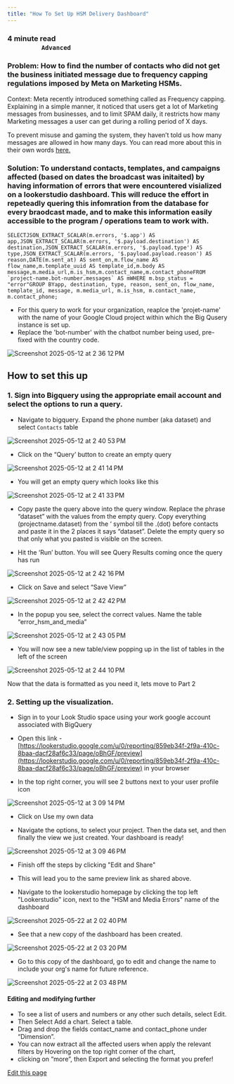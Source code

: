 ```yaml
---
title: "How To Set Up HSM Delivery Dashboard"
---
```


### **4 minute read                                                                                                                         `Advanced`**[​](#4-minute-read-------------------------------------------------------------advanced "Direct link to 4-minute-read-------------------------------------------------------------advanced")

### Problem: How to find the number of contacts who did not get the business initiated message due to frequency capping regulations imposed by Meta on Marketing HSMs.[​](#problem-how-to-find-the-number-of-contacts-who-did-not-get-the-business-initiated-message-due-to-frequency-capping-regulations-imposed-by-meta-on-marketing-hsms "Direct link to Problem: How to find the number of contacts who did not get the business initiated message due to frequency capping regulations imposed by Meta on Marketing HSMs.")

Context: Meta recently introduced something called as Frequency capping. Explaining in a simple manner, it noticed that users get a lot of Marketing messages from businesses, and to limit SPAM daily, it restricts how many Marketing messages a user can get during a rolling period of X days.

To prevent misuse and gaming the system, they haven’t told us how many messages are allowed in how many days. You can read more about this in their own words [here.](https://www.gupshup.io/resources/blog/all-you-need-to-know-about-whatsapp-business-api-frequency-capping)

### Solution: To understand contacts, templates, and campaigns affected (based on dates the broadcast was initaited) by having information of errors that were encountered visialized on a lookerstudio dashboard. This will reduce the effort in repeteadly quering this infomration from the database for every braodcast made, and to make this information easily accessible to the program / operations team to work with.[​](#solution-to-understand-contacts-templates-and-campaigns-affected-based-on-dates-the-broadcast-was-initaited-by-having-information-of-errors-that-were-encountered-visialized-on-a-lookerstudio-dashboard-this-will-reduce-the-effort-in-repeteadly-quering-this-infomration-from-the-database-for-every-braodcast-made-and-to-make-this-information-easily-accessible-to-the-program--operations-team-to-work-with "Direct link to Solution: To understand contacts, templates, and campaigns affected (based on dates the broadcast was initaited) by having information of errors that were encountered visialized on a lookerstudio dashboard. This will reduce the effort in repeteadly quering this infomration from the database for every braodcast made, and to make this information easily accessible to the program / operations team to work with.")

```
SELECTJSON_EXTRACT_SCALAR(m.errors, '$.app') AS app,JSON_EXTRACT_SCALAR(m.errors, '$.payload.destination') AS destination,JSON_EXTRACT_SCALAR(m.errors, '$.payload.type') AS type,JSON_EXTRACT_SCALAR(m.errors, '$.payload.payload.reason') AS reason,DATE(m.sent_at) AS sent_on,m.flow_name AS flow_name,m.template_uuid AS template_id,m.body AS message,m.media_url,m.is_hsm,m.contact_name,m.contact_phoneFROM `project-name.bot-number.messages` AS mWHERE m.bsp_status = "error"GROUP BYapp, destination, type, reason, sent_on, flow_name, template_id, message, m.media_url, m.is_hsm, m.contact_name, m.contact_phone;
```

* For this query to work for your organization, reaplce the 'projet-name' with the name of your Google Cloud project within which the Big Qusery instance is set up.
* Replace the 'bot-number' with the chatbot number being used, pre-fixed with the country code.

![Screenshot 2025-05-12 at 2 36 12 PM](/images/docs/docs/Use%20Cases/user-attachments/assets/66b43618-f49e-4b41-a10f-d69f297fa048)

## How to set this up[​](#how-to-set-this-up "Direct link to How to set this up")

### 1. Sign into Bigquery using the appropriate email account and select the options to run a query.[​](#1-sign-into-bigquery-using-the-appropriate-email-account-and-select-the-options-to-run-a-query "Direct link to 1. Sign into Bigquery using the appropriate email account and select the options to run a query.")

* Navigate to bigquery. Expand the phone number (aka dataset) and select `Contacts` table

![Screenshot 2025-05-12 at 2 40 53 PM](/images/docs/docs/Use%20Cases/user-attachments/assets/429557a7-a146-4841-a337-266fb2c13984)

* Click on the “Query’ button to create an empty query

![Screenshot 2025-05-12 at 2 41 14 PM](/images/docs/docs/Use%20Cases/user-attachments/assets/09e72227-7efd-4f1a-a904-14d1c01d2b05)

* You will get an empty query which looks like this

![Screenshot 2025-05-12 at 2 41 33 PM](/images/docs/docs/Use%20Cases/user-attachments/assets/bfc7b172-d7c5-487b-8b1b-fa1dd8b542f9)

* Copy paste the query above into the query window. Replace the phrase “dataset” with the values from the empty query. Copy everything (projectname.dataset) from the ‘ symbol till the .(dot) before contacts and paste it in the 2 places it says “dataset”. Delete the empty query so that only what you pasted is visible on the screen.

* Hit the ‘Run’ button. You will see Query Results coming once the query has run

![Screenshot 2025-05-12 at 2 42 16 PM](/images/docs/docs/Use%20Cases/user-attachments/assets/27baafcd-9273-4164-bfb7-2b43ca5983f1)

* Click on Save and select “Save View”

![Screenshot 2025-05-12 at 2 42 42 PM](/images/docs/docs/Use%20Cases/user-attachments/assets/2ac8f85b-e601-4f51-8aca-f109e177d33f)

* In the popup you see, select the correct values. Name the table “error\_hsm\_and\_media”

![Screenshot 2025-05-12 at 2 43 05 PM](/images/docs/docs/Use%20Cases/user-attachments/assets/5794adcd-27e4-4b8d-ab03-be96fdedfbc8)

* You will now see a new table/view popping up in the list of tables in the left of the screen

![Screenshot 2025-05-12 at 2 44 10 PM](/images/docs/docs/Use%20Cases/user-attachments/assets/57245fbc-bf71-44bb-87fb-b4ff3bb6fe62)

Now that the data is formatted as you need it, lets move to Part 2

### 2. Setting up the visualization.[​](#2-setting-up-the-visualization "Direct link to 2. Setting up the visualization.")

* Sign in to your Look Studio space using your work google account associated with BigQuery

* Open this link - [https://lookerstudio.google.com/u/0/reporting/859eb34f-2f9a-410c-8baa-dacf28af6c33/page/oBhGF/preview](https://lookerstudio.google.com/u/0/reporting/859eb34f-2f9a-410c-8baa-dacf28af6c33/page/oBhGF/preview) in your browser

* In the top right corner, you will see 2 buttons next to your user profile icon

![Screenshot 2025-05-12 at 3 09 14 PM](/images/docs/docs/Use%20Cases/user-attachments/assets/aa6221f3-74a2-4cd5-bba2-65845b9ac64e)

* Click on Use my own data

* Navigate the options, to select your project. Then the data set, and then finally the view we just created. Your dashboard is ready!

![Screenshot 2025-05-12 at 3 09 46 PM](/images/docs/docs/Use%20Cases/user-attachments/assets/93fe93ef-3cff-4b94-b060-10d6ccaebf11)

* Finish off the steps by clicking "Edit and Share"

* This will lead you to the same preview link as shared above.

* Navigate to the lookerstudio homepage by clicking the top left "Lookerstudio" icon, next to the "HSM and Media Errors" name of the dashboard

![Screenshot 2025-05-22 at 2 02 40 PM](/images/docs/docs/Use%20Cases/user-attachments/assets/e95c7e2f-c9ae-4492-8e27-24674e765cb2)

* See that a new copy of the dashboard has been created.

![Screenshot 2025-05-22 at 2 03 20 PM](/images/docs/docs/Use%20Cases/user-attachments/assets/2b44cfe7-67ca-48b6-8247-3577a8a9cb5d)

* Go to this copy of the dashboard, go to edit and change the name to include your org's name for future reference.

![Screenshot 2025-05-22 at 2 03 48 PM](/images/docs/docs/Use%20Cases/user-attachments/assets/b5a90a42-eb80-478f-9898-921a313c9372)

#### Editing and modifying further[​](#editing-and-modifying-further "Direct link to Editing and modifying further")

* To see a list of users and numbers or any other such details, select Edit.
* Then Select Add a chart. Select a table.
* Drag and drop the fields contact\_name and contact\_phone under “Dimension”.
* You can now extract all the affected users when apply the relevant filters by Hovering on the top right corner of the chart,
* clicking on “more”, then Export and selecting the format you prefer!

[Edit this page](<https://github.com/glific/docs/tree/main/docs/Use Cases/How To Set Up HSM Delivery Dashboard.md>)

